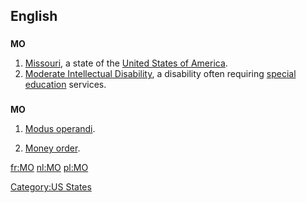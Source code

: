 {{also|Appendix:Variations of "mo"}}
==English==

==={{abbreviation}}===
'''MO'''

# [[Missouri]], a state of the [[United States of America]].
# [[Moderate Intellectual Disability]], a disability often requiring [[special education]] services.

==={{initialism}}===
'''MO'''

# [[modus operandi|Modus operandi]].
# {{banking}} [[money order|Money order]].

[[Category:US States]]

[[fr:MO]]
[[nl:MO]]
[[pl:MO]]